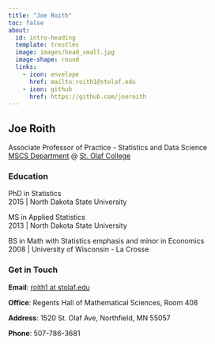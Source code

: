 ```yaml
---
title: "Joe Roith"
toc: false
about:
  id: intro-heading
  template: trestles
  image: images/head_small.jpg
  image-shape: round
  links:
    - icon: envelope
      href: mailto:roith1@stolaf.edu
    - icon: github
      href: https://github.com/joeroith
---
```


:::{#intro-heading}

## Joe Roith

Associate Professor of Practice - Statistics and Data Science <br>
[MSCS Department](https://wp.stolaf.edu/mscs/) @ [St. Olaf College](https://wp.stolaf.edu/)

### Education

PhD in Statistics<br>
2015 | North Dakota State University

MS in Applied Statistics<br>
2013 | North Dakota State University

BS in Math with Statistics emphasis and minor in Economics<br>
2008 | University of Wisconsin - La Crosse
:::

### Get in Touch

**Email**: <a href='mailto:roith1@stolaf.edu'>roith1 at stolaf.edu</a>

**Office**: Regents Hall of Mathematical Sciences, Room 408

**Address**: 1520 St. Olaf Ave, Northfield, MN 55057

**Phone**: 507-786-3681